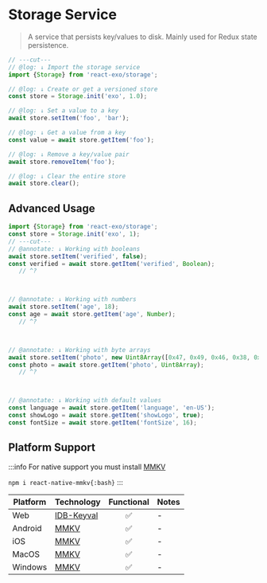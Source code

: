 # Storage Service

> A service that persists key/values to disk. Mainly used for Redux state persistence.

```ts twoslash
// ---cut---
// @log: ↓ Import the storage service
import {Storage} from 'react-exo/storage';

// @log: ↓ Create or get a versioned store
const store = Storage.init('exo', 1.0);

// @log: ↓ Set a value to a key
await store.setItem('foo', 'bar');

// @log: ↓ Get a value from a key
const value = await store.getItem('foo');

// @log: ↓ Remove a key/value pair
await store.removeItem('foo');

// @log: ↓ Clear the entire store
await store.clear();

```

## Advanced Usage

```ts twoslash
import {Storage} from 'react-exo/storage';
const store = Storage.init('exo', 1);
// ---cut---
// @annotate: ↓ Working with booleans
await store.setItem('verified', false);
const verified = await store.getItem('verified', Boolean);
   // ^?



// @annotate: ↓ Working with numbers
await store.setItem('age', 18);
const age = await store.getItem('age', Number);
   // ^?



// @annotate: ↓ Working with byte arrays
await store.setItem('photo', new Uint8Array([0x47, 0x49, 0x46, 0x38, 0x39, 0x61, 0x01, 0x00, 0x01, 0x00, 0x80, 0x00, 0x00, 0x00, 0x00, 0x00, 0xFF, 0xFF, 0xFF, 0x2C, 0x00, 0x00, 0x00, 0x01, 0x00, 0x01, 0x00, 0x00, 0x00]));
const photo = await store.getItem('photo', Uint8Array);
   // ^?



// @annotate: ↓ Working with default values
const language = await store.getItem('language', 'en-US');
const showLogo = await store.getItem('showLogo', true);
const fontSize = await store.getItem('fontSize', 16);

```



## Platform Support

:::info
For native support you must install [MMKV](https://rnmmkv.vercel.app)

`npm i react-native-mmkv{:bash}`
:::

| Platform | Technology | Functional | Notes |
| -------- | ---------- | :--------: | ----- |
| Web | [IDB-Keyval](https://github.com/jakearchibald/idb-keyval) | ✅ | - |
| Android | [MMKV](https://rnmmkv.vercel.app) | ✅ | - |
| iOS | [MMKV](https://rnmmkv.vercel.app) | ✅ | - |
| MacOS | [MMKV](https://rnmmkv.vercel.app) | ✅ | - |
| Windows | [MMKV](https://rnmmkv.vercel.app) | ✅ | - |
